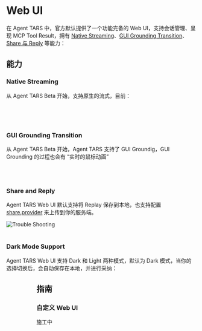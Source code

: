 
# Web UI

在 Agent TARS 中，官方默认提供了一个功能完备的 Web UI，支持会话管理、呈现 MCP Tool Result，拥有 [Native Streaming](#native-streaming)、[GUI Grounding Transition](#gui-grounding-transition)、[Share 与 Reply](#share-and-reply) 等能力：

<VideoPanel
  src="https://lf3-static.bytednsdoc.com/obj/eden-cn/zyha-aulnh/ljhwZthlaukjlkulzlp/docs/videos/quick-start.mp4"
  loop
  autoPlay
/>

## 能力

### Native Streaming

从 Agent TARS Beta 开始，支持原生的流式，目前：

<br />

<VideoPanel
  src="https://lf3-static.bytednsdoc.com/obj/eden-cn/zyha-aulnh/ljhwZthlaukjlkulzlp/docs/videos/streaming.mp4"
  loop
  autoPlay
/>

<br />

### GUI Grounding Transition

从 Agent TARS Beta 开始，Agent TARS 支持了 GUI Groundig，GUI Grounding 的过程也会有 “实时的鼠标动画”

<VideoPanel
  src="https://lf3-static.bytednsdoc.com/obj/eden-cn/zyha-aulnh/ljhwZthlaukjlkulzlp/docs/videos/flight.mp4"
  loop
  autoPlay
/>

<br />
<br />

### Share and Reply

Agent TARS Web UI 默认支持将 Replay 保存到本地，也支持配置 [share.provider]() 来上传到你的服务端。

<Grid columns={2} gap="md">
  <GridItem>
    <img src="/share.png" alt="Trouble Shooting" className="w-full" />
  </GridItem>
  <GridItem>
    <VideoPanel
      src="https://lf3-static.bytednsdoc.com/obj/eden-cn/zyha-aulnh/ljhwZthlaukjlkulzlp/docs/videos/share.mp4"
      loop
      autoPlay
    />
  </GridItem>
</Grid>

<br />
<br />


### Dark Mode Support

Agent TARS Web UI 支持 Dark 和 Light 两种模式，默认为 Dark 模式，当你的选择切换后，会自动保存在本地，并进行采纳：


<Grid columns={2} gap="md">
  <GridItem>
    <Figure src="/web-ui.png" title="Figure 1: Agent TARS Web UI (Dark)" />
  </GridItem>
  <GridItem>
    <Figure src="/web-ui-light.png" title="Figure 2: Agent TARS Web UI (Light)" />
  </GridItem>
</Grid>

## 指南

### 自定义 Web UI

施工中
